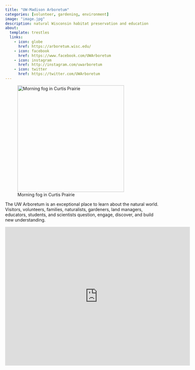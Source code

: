 ```yaml
---
title: "UW-Madison Arboretum"
categories: [volunteer, gardening, environment]
image: "image.jpg"
description: natural Wisconsin habitat preservation and education
about:
  template: trestles
  links:
    - icon: globe
      href: https://arboretum.wisc.edu/
    - icon: facebook
      href: https://www.facebook.com/UWArboretum
    - icon: instagram
      href: http://instagram.com/uwarboretum
    - icon: twitter
      href: https://twitter.com/UWArboretum
---
```


![Morning fog in Curtis Prairie](fog.jpg){width="346"}

The UW Arboretum is an exceptional place to learn about the natural world. Visitors, volunteers, families, naturalists, gardeners, land managers, educators, students, and scientists question, engage, discover, and build new understanding.

```{=html}
<iframe src="https://www.google.com/maps/embed?pb=!1m18!1m12!1m3!1d5831.9761017906585!2d-89.43389455572061!3d43.04168290946071!2m3!1f0!2f0!3f0!3m2!1i1024!2i768!4f13.1!3m3!1m2!1s0x0%3A0xc0e0923bb1534207!2sUniversity%20of%20Wisconsin%20Madison%20Arboretum%20Visitor%20Center!5e0!3m2!1sen!2sus!4v1662139082033!5m2!1sen!2sus" width="600" height="450" style="border:0;" allowfullscreen="" loading="lazy" referrerpolicy="no-referrer-when-downgrade"></iframe>
```
